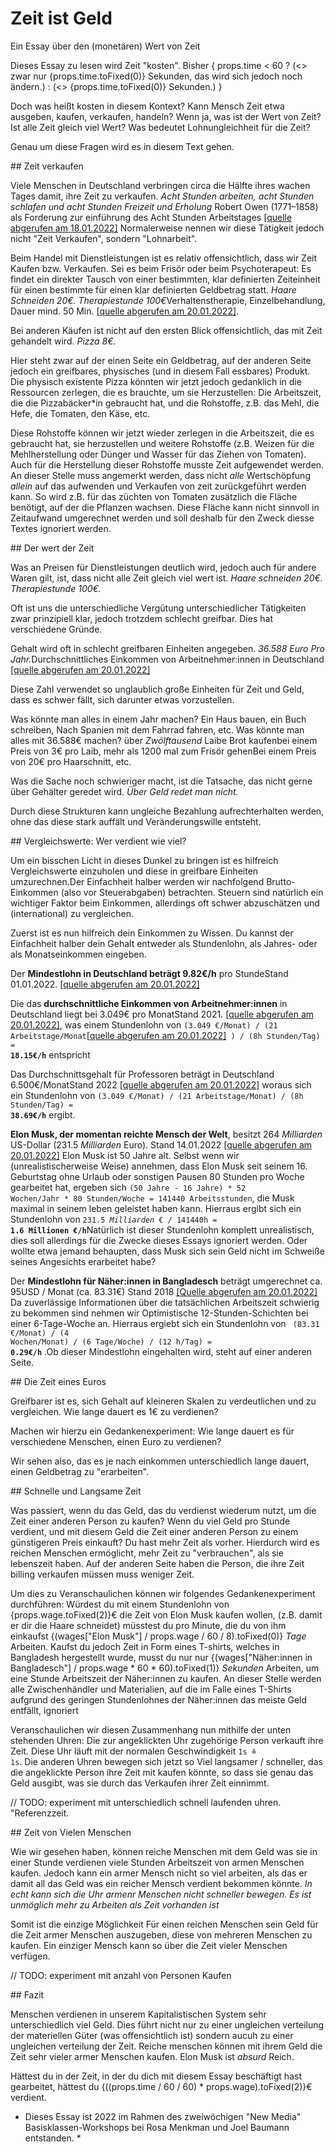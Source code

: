 
# Zeit ist Geld

<p className="subtitle">Ein Essay über den (monetären) Wert von Zeit</p>

<section>
  Dieses Essay zu lesen wird Zeit "kosten". Bisher {
  props.time < 60
    ? (<> zwar nur {props.time.toFixed(0)} Sekunden, das wird sich jedoch noch ändern.</>)
    : (<> {props.time.toFixed(0)} Sekunden.</>)
}

  Doch was heißt kosten in diesem Kontext? Kann Mensch Zeit etwa ausgeben, kaufen,
  verkaufen, handeln? Wenn ja, was ist der Wert von Zeit? Ist alle Zeit gleich viel Wert?
  Was bedeutet Lohnungleichheit für die Zeit?

  Genau um diese Fragen wird es in diesem Text gehen.
</section>

<section>
  ## Zeit verkaufen

  Viele Menschen in Deutschland verbringen circa die Hälfte ihres wachen Tages damit, ihre
  Zeit zu verkaufen. _Acht Stunden arbeiten, acht Stunden schlafen und acht Stunden Freizeit und
  Erholung_<SideNote> Robert Owen
  (1771–1858) als Forderung zur einführung des Acht Stunden Arbeitstages
  [[quelle abgerufen am
  18.01.2022]](https://de.wikipedia.org/w/index.php?title=Achtstundentag&oldid=218006239)</SideNote>
  Normalerweise nennen wir diese Tätigkeit jedoch nicht "Zeit Verkaufen", sondern "Lohnarbeit".

  Beim Handel mit Dienstleistungen ist es relativ offensichtlich, dass wir Zeit Kaufen bzw. Verkaufen.
  Sei es beim Frisör oder beim Psychoterapeut: Es findet ein direkter Tausch von einer bestimmten, klar
  definierten Zeiteinheit für einen bestimmte für einen klar definierten Geldbetrag statt. *Haare Schneiden 20€.
  Therapiestunde 100€*<SideNote>Verhaltenstherapie, Einzelbehandlung, Dauer mind. 50
  Min. [[quelle abgerufen am
  20.01.2022]](https://www.bptk.de/wp-content/uploads/2020/04/GOP-Infotabelle_Stand-2020.pdf)</SideNote>.

  Bei anderen Käufen ist nicht auf den ersten Blick offensichtlich, das mit Zeit gehandelt
  wird. *Pizza 8€.*

  Hier steht zwar auf der einen Seite ein Geldbetrag, auf der anderen Seite
  jedoch ein greifbares, physisches (und in diesem Fall essbares) Produkt.
  Die physisch existente Pizza könnten wir jetzt jedoch gedanklich in die Ressourcen zerlegen, die es brauchte, um sie
  Herzustellen:
  Die Arbeitszeit, die die Pizzabäcker*in gebraucht hat, und die Rohstoffe, z.B. das Mehl, die Hefe, die Tomaten, den
  Käse, etc.

  Diese Rohstoffe können wir jetzt wieder zerlegen in die Arbeitszeit, die es gebraucht
  hat, sie herzustellen und weitere Rohstoffe (z.B. Weizen für die Mehlherstellung oder Dünger und
  Wasser für das Ziehen von Tomaten). Auch für die Herstellung dieser Rohstoffe musste Zeit aufgewendet
  werden.<SideNote>
  An dieser Stelle muss angemerkt werden, dass nicht _alle_ Wertschöpfung _allein_ auf das
  aufwenden und Verkaufen von zeit zurückgeführt werden kann. So wird z.B. für das züchten von
  Tomaten zusätzlich die Fläche benötigt, auf der die Pflanzen wachsen. Diese Fläche kann nicht sinnvoll in Zeitaufwand
  umgerechnet werden und soll deshalb für den Zweck diesse Textes ignoriert werden.</SideNote>
</section>

<section>
  ## Der wert der Zeit

  Was an Preisen für Dienstleistungen deutlich wird, jedoch auch für andere Waren gilt, ist, dass nicht alle Zeit gleich
  viel wert ist.
  _Haare schneiden 20€. Therapiestunde 100€._

  Oft ist uns die unterschiedliche Vergütung unterschiedlicher Tätigkeiten zwar prinzipiell klar, jedoch trotzdem
  schlecht greifbar. Dies hat verschiedene Gründe.

  Gehalt wird oft in schlecht greifbaren Einheiten angegeben.
  *36.588 Euro Pro Jahr.*<SideNote>Durchschnittliches Einkommen von Arbeitnehmer:innen in Deutschland [[quelle abgerufen
  am
  20.01.2022]](https://www.dgb.de/themen/++co++6ca263de-fb0e-11e9-bdcf-52540088cada#wiehoch2021)</SideNote>

  Diese Zahl verwendet so unglaublich große Einheiten für Zeit und Geld, dass es schwer fällt, sich darunter etwas
  vorzustellen.

  Was könnte man alles in einem Jahr machen? Ein Haus bauen, ein Buch schreiben, Nach Spanien mit dem Fahrrad fahren,
  etc.
  Was könnte man alles mit 36.588€ machen? über *Zwölftausend* Laibe Brot kaufen<SideNote>bei einem Preis von 3€ pro
  Laib</SideNote>,
  mehr als 1200 mal zum Frisör gehen<SideNote>Bei einem Preis von 20€ pro Haarschnitt</SideNote>, etc.

  Was die Sache noch schwieriger macht, ist die Tatsache, das nicht gerne über Gehälter geredet wird.
  *Über Geld redet man nicht.*

  Durch diese Strukturen kann ungleiche Bezahlung aufrechterhalten werden, ohne das diese stark auffält und
  Veränderungswille entsteht.
</section>

<section>
  ## Vergleichswerte: Wer verdient wie viel?

  Um ein bisschen Licht in dieses Dunkel zu bringen ist es hilfreich Vergleichswerte einzuholen und diese in greifbare
  Einheiten umzurechnen.<SideNote>Der Einfachheit halber werden wir nachfolgend Brutto-Einkommen (also vor
  Steuerabgaben) betrachten.
  Steuern sind natürlich ein wichtiger Faktor beim Einkommen, allerdings oft schwer abzuschätzen und (international) zu
  vergleichen.</SideNote>

  Zuerst ist es nun hilfreich dein Einkommen zu Wissen. Du kannst der Einfachheit halber dein Gehalt entweder
  als Stundenlohn, als Jahres- oder als Monatseinkommen eingeben.

  <WageEntry wage={props.wage} setWage={props.setWage} />


  Der **Mindestlohn in Deutschland beträgt 9.82€/h** pro Stunde<SideNote>Stand 01.01.2022.
  [[quelle abgerufen am
  20.01.2022]](https://www.dgb.de/themen/++co++6ca263de-fb0e-11e9-bdcf-52540088cada#wiehoch2021)</SideNote>

  Die das **durchschnittliche Einkommen von Arbeitnehmer:innen** in Deutschland liegt bei 3.049€ pro Monat<SideNote>Stand
  2021.
  [[quelle abgerufen am 20.01.2022]](https://www.dgb.de/themen/++co++37f4eb9a-5bc3-11eb-ac48-001a4a160123)</SideNote>,
  was einem Stundenlohn von <code>(3.049 €/Monat) /
  (21 Arbeitstage/Monat</code><SideNote>[[quelle abgerufen am
  20.01.2022]](https://www.arbeitsrechte.de/arbeitstage-pro-monat/)</SideNote><code>
  ) / (8h Stunden/Tag) = **18.15€/h**</code>
  entspricht

  Das Durchschnittsgehalt für Professoren beträgt in Deutschland
  6.500€/Monat<SideNote>Stand 2022 [[quelle abgerufen am
  20.01.2022]](https://www.academics.de/ratgeber/gehalt-professor-was-verdient-ein-professor)</SideNote>
  woraus sich ein Stundenlohn von <code>(3.049 €/Monat) / (21 Arbeitstage/Monat) / (8h Stunden/Tag) =
  **38.69€/h**</code> ergibt.

  **Elon Musk, der momentan reichte Mensch der Welt**, besitzt 264 *Milliarden* US-Dollar (231.5 *Milliarden*
  Euro).<SideNote>
  Stand 14.01.2022 [[quelle abgerufen am
  20.01.2022]](https://de.statista.com/statistik/daten/studie/181482/umfrage/liste-der-top-25-milliardaere-weltweit/)</SideNote>
  Elon Musk ist 50 Jahre alt. Selbst wenn wir (unrealistischerweise Weise) annehmen, dass Elon Musk seit seinem 16.
  Geburtstag
  ohne Urlaub oder sonstigen Pausen 80 Stunden pro Woche gearbeitet hat, ergeben sich
  <code>(50 Jahre - 16 Jahre) * 52 Wochen/Jahr * 80 Stunden/Woche = 141440 Arbeitsstunden</code>, die Musk maximal in
  seinem leben geleistet
  haben kann. Hierraus ergibt sich ein Stundenlohn von <code>231.5 *Milliarden* € / 141440h = **1.6 Millionen
  €/h**</code><SideNote>Natürlich ist dieser Stundenlohn komplett unrealistisch, dies soll allerdings für die Zwecke
  dieses Essays ignoriert werden.
  Oder wollte etwa jemand behaupten, dass Musk sich sein Geld nicht im Schweiße seines Angesichts erarbeitet habe?</SideNote>

  Der **Mindestlohn für Näher:innen in Bangladesch** beträgt umgerechnet ca. 95USD / Monat (ca. 83.31€) <SideNote>Stand
  2018 [[Quelle abgerufen am
  20.01.2022]](https://fashionunited.ch/nachrichten/business/bangladesch-mindestlohn-fuer-bekleidungsarbeiter-wird-auf-95-us-dollar-erhoeht/2018091715842)</SideNote>
  Da zuverlässige Informationen über die tatsächlichen Arbeitszeit schwierig zu bekommen sind nehmen wir Optimistische
  12-Stunden-Schichten bei einer 6-Tage-Woche an. Hierraus ergiebt sich ein Stundenlohn von <code>
  (83.31 €/Monat) / (4 Wochen/Monat) / (6 Tage/Woche) / (12 h/Tag) = **0.29€/h**</code>
  .<SideNote>Ob dieser Mindestlohn eingehalten wird, steht auf einer anderen Seite.</SideNote>

</section>
<section>
  ## Die Zeit eines Euros

  Greifbarer ist es, sich Gehalt auf kleineren Skalen zu verdeutlichen und zu vergleichen. Wie lange dauert es 1€ zu
  verdienen?

  Machen wir hierzu ein Gedankenexperiment: Wie lange dauert es für verschiedene Menschen, einen Euro zu verdienen?
  <EarnProgress
    wage={props.wage}
    target={1}
  />

  Wir sehen also, das es je nach einkommen unterschiedlich lange dauert, einen Geldbetrag zu "erarbeiten".

</section>

<section>
  ## Schnelle und Langsame Zeit

  Was passiert, wenn du das Geld, das du verdienst wiederum nutzt, um die Zeit einer anderen Person zu kaufen?
  Wenn du viel Geld pro Stunde verdient, und mit diesem Geld die Zeit einer anderen Person
  zu einem günstigeren Preis einkauft? Du hast mehr Zeit als vorher.
  Hierdurch wird es reichen Menschen ermöglicht, mehr Zeit zu "verbrauchen", als sie lebenszeit haben.
  Auf der anderen Seite haben die Person, die ihre Zeit billing verkaufen müssen muss weniger Zeit.

  Um dies zu Veranschaulichen können wir folgendes Gedankenexperiment durchführen:
  Würdest du mit einem Stundenlohn von {props.wage.toFixed(2)}€ die Zeit von Elon Musk kaufen wollen, (z.B. damit er dir
  die Haare
  schneidet)
  müsstest du pro Minute, die du von ihm einkaufst {(wages["Elon Musk"] / props.wage / 60 / 8).toFixed(0)} *Tage*
  Arbeiten. Kaufst du jedoch Zeit in Form eines T-shirts, welches
  in Bangladesh hergestellt wurde, musst du nur
  nur {(wages["Näher:innen in Bangladesch"] / props.wage * 60 * 60).toFixed(1)} *Sekunden* Arbeiten, um eine Stunde
  Arbeitszeit der Näher:innen zu kaufen.<SideNote>
  An dieser Stelle werden alle Zwischenhändler und Materialien, auf die im Falle eines T-Shirts aufgrund des geringen
  Stundenlohnes der Näher:innen das meiste Geld entfällt, ignoriert</SideNote>

  Veranschaulichen wir diesen Zusammenhang nun mithilfe der unten stehenden Uhren:
  Die zur angeklickten Uhr zugehörige Person verkauft ihre Zeit. Diese Uhr läuft
  mit der normalen Geschwindigkeit <code>1s ≙ 1s</code>. Die anderen Uhren bewegen
  sich jetzt so Viel langsamer / schneller, das die angeklickte Person ihre Zeit mit kaufen könnte,
  so dass sie genau das Geld ausgibt, was sie durch das Verkaufen ihrer Zeit einnimmt.

  // TODO: experiment mit unterschiedlich schnell laufenden uhren. "Referenzzeit.

</section>

<section>
  ## Zeit von Vielen Menschen

  Wie wir gesehen haben, können reiche Menschen mit dem Geld was sie in einer Stunde verdienen viele Stunden Arbeitszeit
  von armen Menschen kaufen.
  Jedoch kann ein armer Mensch nicht so viel arbeiten, als das er damit all das Geld was ein reicher Mensch verdient
  bekommen könnte.
  *In echt kann sich die Uhr armenr Menschen nicht schneller bewegen. Es ist unmöglich mehr zu Arbeiten als Zeit
  vorhanden ist*

  Somit ist die einzige Möglichkeit Für einen reichen Menschen sein Geld für die Zeit armer Menschen auszugeben, diese
  von mehreren Menschen zu kaufen.
  Ein einziger Mensch kann so über die Zeit vieler Menschen verfügen.

  // TODO: experiment mit anzahl von Personen Kaufen

</section>

<section>
  ## Fazit

  Menschen verdienen in unserem Kapitalistischen System sehr unterschiedlich viel Geld. Dies führt nicht nur zu einer
  ungleichen verteilung der materiellen Güter (was offensichtlich ist) sondern aucuh zu einer ungleichen verteilung
  der Zeit. Reiche menschen können mit ihrem Geld die Zeit sehr vieler armer Menschen kaufen. Elon Musk ist *absurd* Reich.

  Hättest du in der Zeit, in der du dich mit diesem Essay beschäftigt hast gearbeitet, hättest
  du {((props.time / 60 / 60) * props.wage).toFixed(2)}€ verdient.

  * Dieses Essay ist 2022 im Rahmen des zweiwöchigen "New Media" Basisklassen-Workshops bei Rosa Menkman und Joel Baumann entstanden. *
</section>